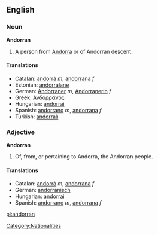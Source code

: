{{see|andorran}}
==English==
===Noun===
'''Andorran'''

#A person from [[Andorra]] or of Andorran descent.

====Translations====
*Catalan: [[andorrà]] ''m'', [[andorrana]] ''f''
*Estonian: [[andorralane]]
*German: [[Andorraner]] ''m'', [[Andorranerin]] ''f''
*Greek: [[Ανδορρανός]]
*Hungarian: [[andorrai]]
*Spanish: [[andorrano]] ''m'', [[andorrana]] ''f''
*Turkish: [[andorralı]]

===Adjective===
'''Andorran'''

#Of, from, or pertaining to Andorra, the Andorran people.

====Translations====
*Catalan: [[andorrà]] ''m'', [[andorrana]] ''f''
*German: [[andorranisch]]
*Hungarian: [[andorrai]]
*Spanish: [[andorrano]] ''m'', [[andorrana]] ''f''

[[Category:Nationalities]]
[[pl:andorran]]